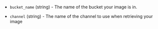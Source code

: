<!-- Code generated from the comments of the Config struct in datasource/hcp-packer-iteration/data.go; DO NOT EDIT MANUALLY -->

- `bucket_name` (string) - The name of the bucket your image is in.

- `channel` (string) - The name of the channel to use when retrieving your image

<!-- End of code generated from the comments of the Config struct in datasource/hcp-packer-iteration/data.go; -->
